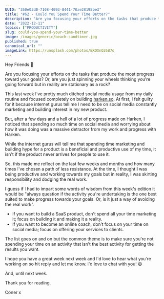 ```yaml
---
UUID: "360e03d0-7108-4093-8441-70ae28195be3"
title: "#62 - Could You Spend Your Time Better?"
description: "Are you focusing your efforts on the tasks that produce the most progress toward your goals?"
date: "2022-12-11"
topics: ["PRODUCTIVITY"]
slug: could-you-spend-your-time-better
image: /images/generic/beach-sandtimer.jpg
published: true
canonical_url: ""
imageLink: https://unsplash.com/photos/BXOXnQ26B7o
---
```


Hey Friends 👋

Are you focusing your efforts on the tasks that produce the most progress toward your goals? Or, are you just spinning your wheels thinking you're going forward but in reality are stationary as a rock?

This last week I've pretty much ditched social media usage from my daily routine and focused completely on building [harken.so](https://harken.so/). At first, I felt guilty for it because internet gurus tell me I need to be on social media constantly marketing and building interest in my new product.

But, after a few days and a hell of a lot of progress made on Harken, I noticed that spending so much time on social media and worrying about how it was doing was a massive detractor from my work and progress with Harken.

While the internet gurus will tell me that spending time marketing and building hype for a product is a beneficial and productive use of my time, it isn't if the product never arrives for people to use it.

So, this made me reflect on the last few weeks and months and how many times I've chosen a path of less resistance. At the time, I thought I was being productive and working towards my goals but in reality, I was skirting responsibility and dodging the real work.

I guess if I had to impart some words of wisdom from this week's edition it would be "always question if the activity you're undertaking is the one best suited to make progress towards your goals. Or, is it just a way of avoiding the real work".

- If you want to build a SaaS product, don't spend all your time marketing it; focus on building it and making it a reality.
- If you want to become an online coach, don't focus on your time on social media; focus on offering your services to clients.

The list goes on and on but the common theme is to make sure you're not spending your time on an activity that isn't the best activity for getting the results you want.

I hope you have a great week next week and I'd love to hear what you're working on so hit reply and let me know. I'd love to chat with you! 😄

And, until next week.

Thank you for reading.

Coner x
